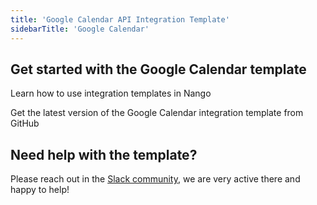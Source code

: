 ```yaml
---
title: 'Google Calendar API Integration Template'
sidebarTitle: 'Google Calendar'
---
```


## Get started with the Google Calendar template

<Card title="How to use integration templates"
      href="/understand/concepts/templates"
      icon="book-open">
    Learn how to use integration templates in Nango
</Card>

<Card title="Get the Google Calendar template"
      href="https://github.com/NangoHQ/integration-templates/tree/main/integrations/google-calendar"
      icon="github">
    Get the latest version of the Google Calendar integration template from GitHub
</Card>

## Need help with the template?
Please reach out in the [Slack community](https://nango.dev/slack), we are very active there and happy to help!